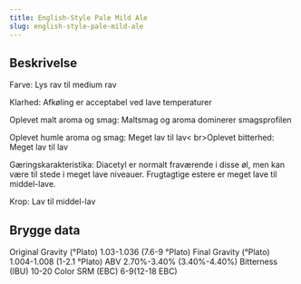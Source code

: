 ```yaml
---
title: English-Style Pale Mild Ale
slug: english-style-pale-mild-ale
---
```


## Beskrivelse
Farve: Lys rav til medium rav

Klarhed: Afkøling er acceptabel ved lave temperaturer

Oplevet malt aroma og smag: Maltsmag og aroma dominerer smagsprofilen

Oplevet humle aroma og smag: Meget lav til lav&lt; br&gt;Oplevet bitterhed: Meget lav til lav

Gæringskarakteristika: Diacetyl er normalt fraværende i disse øl, men kan være til stede i meget lave niveauer. Frugtagtige estere er meget lave til middel-lave.

Krop: Lav til middel-lav



## Brygge data
Original Gravity (°Plato) 1.03-1.036 (7.6-9 °Plato)
Final Gravity  (°Plato) 1.004-1.008 (1-2.1 °Plato)
ABV 2.70%-3.40% (3.40%-4.40%)
Bitterness (IBU) 10-20
Color SRM (EBC) 6-9(12-18 EBC)					

